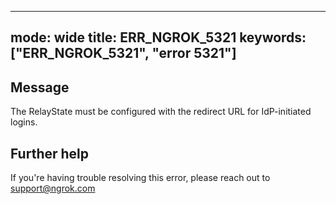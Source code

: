 
---
mode: wide
title: ERR_NGROK_5321
keywords: ["ERR_NGROK_5321", "error 5321"]
---

## Message
The RelayState must be configured with the redirect URL for IdP-initiated logins.




## Further help
If you're having trouble resolving this error, please reach out to [support@ngrok.com](mailto:support@ngrok.com?subject=Help%20with%20ERR_NGROK_5321)

